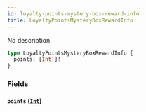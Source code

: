 ```yaml
---
id: loyalty-points-mystery-box-reward-info
title: LoyaltyPointsMysteryBoxRewardInfo
---
```



No description

```graphql
type LoyaltyPointsMysteryBoxRewardInfo {
  points: [Int!]!
}
```


### Fields

#### `points` ([`Int`](../../references/scalars/int))






